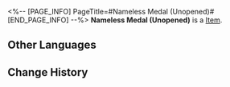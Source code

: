 <%-- [PAGE_INFO]
PageTitle=#Nameless Medal (Unopened)#
[END_PAGE_INFO] --%>
{{Item Infobox
|title       = Nameless Medal (Unopened)
|id          = 300103
|image       = Item Nameless Medal (Unopened).png
|type        = 
|invCategory = Valuables
|rarity      = 4
|effect      = An unopened treasure. Use to gain the effect equivalent to purchasing Nameless Medal once.
|description = 
}}
'''Nameless Medal (Unopened)''' is a [[Item]].

==Other Languages==
{{Other Languages
|en   = Nameless Medal (Unopened)
|zhs  = 无名客的奖章（未拆封）
|zht  = 無名客的獎章（未拆封）
|ja   = ナナシビトの勲章（未開封）
|ko   = 무명객의 휘장(미개봉)
|es   = Medalla anónima (sin abrir)
|fr   = Médaille des Sans Noms (scellée)
|ru   = Медаль Безымянных (не открыто)
|th   = เหรียญตรานิรนาม (ยังไม่เปิด)
|vi   = Huân Chương Khách Vô Danh (Chưa mở)
|de   = Medaille der Namenlosen (ungeöffnet)
|id   = Nameless Medal (Belum Dibuka)
|pt   = Medalha dos Inominados (Não Aberto)
}}

==Change History==
{{Change History|2.0}}